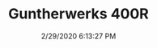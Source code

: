 ---
width: 1333
height: 2000
title: Guntherwerks 400R
description: A light green Guntherwerks 400R.
date: 2/29/2020 6:13:27 PM
cameraMake: Sony
cameraModel: ILCE-7M3
lens: ZEISS Batis 2/40 CF
settingsfStop: f/2
settingsISO: ISO 100
settingsShutter: 1/200
settingsFocalLength: 40 mm
---
